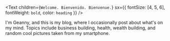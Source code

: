 <Text
  children={`Welcome. Bienvenido. Bienvenue.`}
  sx={{ fontSize: [4, 5, 6], fontWeight: `bold`, color: `heading` }}
/>

I'm Geanny, and this is my blog, where I occasionally post about what's on my mind. Topics include business building, health, wealth building, and random cool pictures taken from my smartphone.